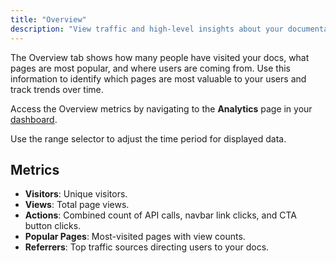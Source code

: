 ```yaml
---
title: "Overview"
description: "View traffic and high-level insights about your documentation performance"
---
```


The Overview tab shows how many people have visited your docs, what pages are most popular, and where users are coming from. Use this information to identify which pages are most valuable to your users and track trends over time.

Access the Overview metrics by navigating to the **Analytics** page in your [dashboard](https://dashboard.mintlify.com/products/analytics).

Use the range selector to adjust the time period for displayed data.

## Metrics

- **Visitors**: Unique visitors.
- **Views**: Total page views.
- **Actions**: Combined count of API calls, navbar link clicks, and CTA button clicks.
- **Popular Pages**: Most-visited pages with view counts.
- **Referrers**: Top traffic sources directing users to your docs.
